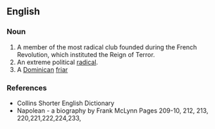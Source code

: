==English==

===Noun===
{{wikipedia}}
{{en-noun}}

# A member of the most radical club founded during the French Revolution, which instituted the Reign of Terror.
# An extreme political [[radical]].
# A [[Dominican]] [[friar]] 

===References===
*Collins Shorter English Dictionary
*Napolean - a biography by Frank McLynn Pages 209-10, 212, 213, 220,221,222,224,233,